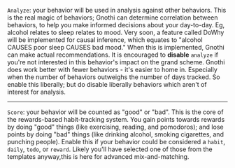 `Analyze`: your behavior will be used in analysis against other behaviors. This is the real magic of behaviors; Gnothi can determine correlation between behaviors, to help you make informed decisions about your day-to-day. Eg, alcohol relates to sleep relates to mood. Very soon, a feature called DoWhy will be implemented for causal inference, which equates to "alcohol CAUSES poor sleep CAUSES bad mood." When this is implemented, Gnothi can make actual recommendations. It is encouraged to **disable** `analyze` if you're not interested in this behavior's impact on the grand scheme. Gnothi does work better with fewer behaviors - it's easier to home in. Especially when the number of behaviors outweighs the number of days tracked. So enable this liberally; but do disable liberally behaviors which aren't of interest for analysis.

---

`Score`: your behavior will be counted as "good" or "bad". This is the core of the rewards-based habit-tracking system. You gain points towards rewards by doing "good" things (like exercising, reading, and pomodoros); and lose points by doing "bad" things (like drinking alcohol, smoking cigarettes, and punching people). Enable this if your behavior could be considered a `habit`, `daily`, `todo`, or `reward`. Likely you'll have selected one of those from the templates anyway,this is here for advanced mix-and-matching.